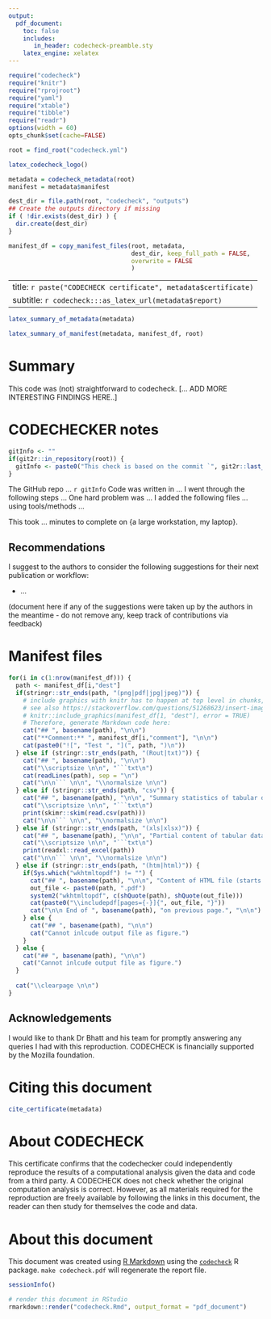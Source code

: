 ```yaml
---
output:
  pdf_document:
    toc: false
    includes:
       in_header: codecheck-preamble.sty
    latex_engine: xelatex
---
```


```r
require("codecheck")
require("knitr")
require("rprojroot")
require("yaml")
require("xtable")
require("tibble")
require("readr")
options(width = 60)
opts_chunk$set(cache=FALSE)

root = find_root("codecheck.yml")
```

```r
latex_codecheck_logo()
```

```r
metadata = codecheck_metadata(root)
manifest = metadata$manifest

dest_dir = file.path(root, "codecheck", "outputs")
## Create the outputs directory if missing
if ( !dir.exists(dest_dir) ) {
  dir.create(dest_dir)
}

manifest_df = copy_manifest_files(root, metadata,
                                  dest_dir, keep_full_path = FALSE,
                                  overwrite = FALSE
                                  )
```

---
title: `r paste("CODECHECK certificate", metadata$certificate)`
subtitle: `r codecheck:::as_latex_url(metadata$report)`
---

```r
latex_summary_of_metadata(metadata)
```

```r
latex_summary_of_manifest(metadata, manifest_df, root)
```

# Summary

This code was (not) straightforward to codecheck.
[... ADD MORE INTERESTING FINDINGS HERE..]

\clearpage

# CODECHECKER notes

```r
gitInfo <- ""
if(git2r::in_repository(root)) {
  gitInfo <- paste0("This check is based on the commit `", git2r::last_commit()$sha, "`.")
}
```

The GitHub repo ...
`r gitInfo`
Code was written in ...
I went through the following steps ...
One hard problem was ...
I added the following files ... using tools/methods ...

This took ... minutes to complete on {a large workstation, my laptop}.

## Recommendations

I suggest to the authors to consider the following suggestions for their next publication or workflow:

- ...

(document here if any of the suggestions were taken up by the authors in the meantime - do not remove any, keep track of contributions via feedback)

\clearpage

# Manifest files

```r
for(i in c(1:nrow(manifest_df))) {
  path <- manifest_df[i,"dest"]
  if(stringr::str_ends(path, "(png|pdf|jpg|jpeg)")) {
    # include graphics with knitr has to happen at top level in chunks, see https://github.com/yihui/knitr/issues/1260
    # see also https://stackoverflow.com/questions/51268623/insert-images-using-knitrinclude-graphics-in-a-for-loop
    # knitr::include_graphics(manifest_df[1, "dest"], error = TRUE)
    # Therefore, generate Markdown code here:
    cat("## ", basename(path), "\n\n")
    cat("**Comment:** ", manifest_df[i,"comment"], "\n\n")
    cat(paste0("![", "Test ", "](", path, ")\n"))
  } else if (stringr::str_ends(path, "(Rout|txt)")) {
    cat("## ", basename(path), "\n\n")
    cat("\\scriptsize \n\n", "```txt\n")
    cat(readLines(path), sep = "\n")
    cat("\n\n``` \n\n", "\\normalsize \n\n")
  } else if (stringr::str_ends(path, "csv")) {
    cat("## ", basename(path), "\n\n", "Summary statistics of tabular data:", "\n\n")
    cat("\\scriptsize \n\n", "```txt\n")
    print(skimr::skim(read.csv(path)))
    cat("\n\n``` \n\n", "\\normalsize \n\n")
  } else if (stringr::str_ends(path, "(xls|xlsx)")) {
    cat("## ", basename(path), "\n\n", "Partial content of tabular data:", "\n\n")
    cat("\\scriptsize \n\n", "```txt\n")
    print(readxl::read_excel(path))
    cat("\n\n``` \n\n", "\\normalsize \n\n")
  } else if (stringr::str_ends(path, "(htm|html)")) {
    if(Sys.which("wkhtmltopdf") != "") {
      cat("## ", basename(path), "\n\n", "Content of HTML file (starts on next page):", "\n\n")
      out_file <- paste0(path, ".pdf")
      system2("wkhtmltopdf", c(shQuote(path), shQuote(out_file)))
      cat(paste0("\\includepdf[pages={-}]{", out_file, "}"))
      cat("\n\n End of ", basename(path), "on previous page.", "\n\n")
    } else {
      cat("## ", basename(path), "\n\n")
      cat("Cannot inlcude output file as figure.")
    }
  } else {
    cat("## ", basename(path), "\n\n")
    cat("Cannot inlcude output file as figure.")
  }
  
  cat("\\clearpage \n\n")
}
```

\clearpage

## Acknowledgements

I would like to thank Dr Bhatt and his team for promptly answering any
queries I had with this reproduction.  CODECHECK is financially
supported by the Mozilla foundation.

# Citing this document

```r
cite_certificate(metadata)
```

# About CODECHECK

This certificate confirms that the codechecker could independently
reproduce the results of a computational analysis given the data and
code from a third party.  A CODECHECK does not check whether the
original computation analysis is correct.  However, as all materials
required for the reproduction are freely available by following the
links in this document, the reader can then study for themselves the
code and data.


# About this document

This document was created using [R Markdown](https://rmarkdown.rstudio.com/) using the [`codecheck`](https://github.com/codecheckers/codecheck) R package.
`make codecheck.pdf` will regenerate the report file.

```r
sessionInfo()
```

```r
# render this document in RStudio
rmarkdown::render("codecheck.Rmd", output_format = "pdf_document") 
```

